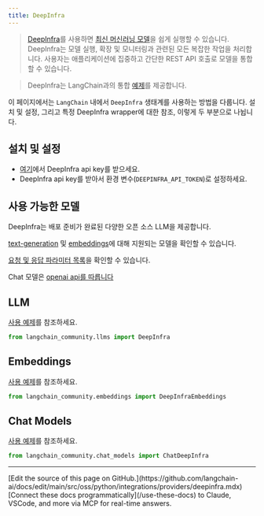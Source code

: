 ```yaml
---
title: DeepInfra
---
```


>[DeepInfra](https://deepinfra.com/docs)를 사용하면
> [최신 머신러닝 모델](https://deepinfra.com/models)을 쉽게 실행할 수 있습니다.
> DeepInfra는 모델 실행, 확장 및 모니터링과 관련된 모든 복잡한 작업을 처리합니다.
> 사용자는 애플리케이션에 집중하고 간단한 REST API 호출로 모델을 통합할 수 있습니다.

>DeepInfra는 LangChain과의 통합 [예제](https://deepinfra.com/docs/advanced/langchain)를 제공합니다.

이 페이지에서는 `LangChain` 내에서 `DeepInfra` 생태계를 사용하는 방법을 다룹니다.
설치 및 설정, 그리고 특정 DeepInfra wrapper에 대한 참조, 이렇게 두 부분으로 나뉩니다.

## 설치 및 설정

- [여기](https://deepinfra.com/)에서 DeepInfra api key를 받으세요.
- DeepInfra api key를 받아서 환경 변수(`DEEPINFRA_API_TOKEN`)로 설정하세요.

## 사용 가능한 모델

DeepInfra는 배포 준비가 완료된 다양한 오픈 소스 LLM을 제공합니다.

[text-generation](https://deepinfra.com/models?type=text-generation) 및
[embeddings](https://deepinfra.com/models?type=embeddings)에 대해 지원되는 모델을 확인할 수 있습니다.

[요청 및 응답 파라미터 목록](https://deepinfra.com/meta-llama/Llama-2-70b-chat-hf/api)을 확인할 수 있습니다.

Chat 모델은 [openai api를 따릅니다](https://deepinfra.com/meta-llama/Llama-2-70b-chat-hf/api?example=openai-http)


## LLM

[사용 예제](/oss/python/integrations/llms/deepinfra)를 참조하세요.

```python
from langchain_community.llms import DeepInfra
```

## Embeddings

[사용 예제](/oss/python/integrations/text_embedding/deepinfra)를 참조하세요.

```python
from langchain_community.embeddings import DeepInfraEmbeddings
```

## Chat Models

[사용 예제](/oss/python/integrations/chat/deepinfra)를 참조하세요.

```python
from langchain_community.chat_models import ChatDeepInfra
```

---

<Callout icon="pen-to-square" iconType="regular">
    [Edit the source of this page on GitHub.](https://github.com/langchain-ai/docs/edit/main/src/oss/python/integrations/providers/deepinfra.mdx)
</Callout>
<Tip icon="terminal" iconType="regular">
    [Connect these docs programmatically](/use-these-docs) to Claude, VSCode, and more via MCP for    real-time answers.
</Tip>
